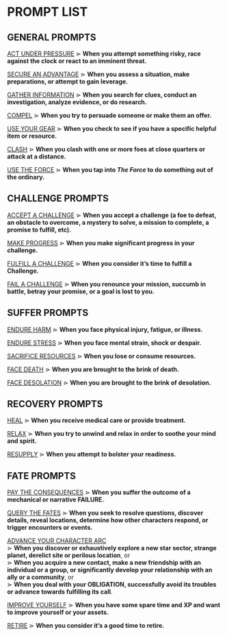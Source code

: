 # PROMPT LIST

## GENERAL PROMPTS

[ACT UNDER PRESSURE](/prompts/general-prompts#act-under-pressure)
⋗ **When you attempt something risky, race against the clock or react to an imminent threat.**

[SECURE AN ADVANTAGE](/prompts/general-prompts#secure-an-advantage)
⋗ **When you assess a situation, make preparations, or attempt to gain leverage.**

[GATHER INFORMATION](/prompts/general-prompts#gather-information)
⋗ **When you search for clues, conduct an investigation, analyze evidence, or do research.**

[COMPEL](/prompts/general-prompts#compel)
⋗ **When you try to persuade someone or make them an offer.**

[USE YOUR GEAR](/prompts/general-prompts#use-your-gear) 
⋗ **When you check to see if you have a specific helpful item or resource.**

[CLASH](/prompts/general-prompts#clash) 
⋗ **When you clash with one or more foes at close quarters or attack at a distance.**

[USE THE FORCE](/prompts/general-prompts#use-the-force) 
⋗ **When you tap into *The Force* to do something out of the ordinary.**

## CHALLENGE PROMPTS

[ACCEPT A CHALLENGE](/prompts/challenge-prompts#accept-a-challenge)
⋗ **When you accept a challenge (a foe to defeat, an obstacle to overcome, a mystery to solve, a mission to complete, a promise to fulfill, etc).**

[MAKE PROGRESS](/prompts/challenge-prompts#make-progress)
⋗ **When you make significant progress in your challenge.**

[FULFILL A CHALLENGE](/prompts/challenge-prompts#fulfill-a-challenge)
⋗ **When you consider it’s time to fulfill a Challenge.**

[FAIL A CHALLENGE](/prompts/challenge-prompts#fail-a-challenge)
⋗ **When you renounce your mission, succumb in battle, betray your promise, or a goal is lost to you.**

## SUFFER PROMPTS

[ENDURE HARM](/prompts/suffer-prompts#endure-harm)
⋗ **When you face physical injury, fatigue, or illness.**

[ENDURE STRESS](/prompts/suffer-prompts#endure-stress)
⋗ **When you face mental strain, shock or despair.**

[SACRIFICE RESOURCES](/prompts/suffer-prompts#sacrifice-resources)
⋗ **When you lose or consume resources.**

[FACE DEATH](/prompts/suffer-prompts#face-death)
⋗ **When you are brought to the brink of death.**

[FACE DESOLATION](/prompts/suffer-prompts#face-desolation)
⋗ **When you are brought to the brink of desolation.**

## RECOVERY PROMPTS

[HEAL](/prompts/recovery-prompts#heal)
⋗ **When you receive medical care or provide treatment.**

[RELAX](/prompts/recovery-prompts#relax)
⋗ **When you try to unwind and relax in order to soothe your mind and spirit.**

[RESUPPLY](/prompts/recovery-prompts#resupply)
⋗ **When you attempt to bolster your readiness.**

## FATE PROMPTS

[PAY THE CONSEQUENCES](/prompts/fate-prompts#pay-the-consequences)
⋗ **When you suffer the outcome of a mechanical or narrative <span class="reddish">FAILURE</span>.**

[QUERY THE FATES](/prompts/fate-prompts#query-the-fates)
⋗ **When you seek to resolve questions, discover details, reveal locations, determine how other characters respond, or trigger encounters or events.**

[ADVANCE YOUR CHARACTER ARC](/prompts/fate-prompts#advance-your-character-arc)<br/>⋗ **When you discover or exhaustively explore a new star sector, strange planet, derelict site or perilous location**, or<br/>⋗ **When you acquire a new contact, make a new friendship with an individual or a group, or significantly develop your relationship with an ally or a community**, or<br/>⋗ **When you deal with your OBLIGATION, successfully avoid its troubles or advance towards fulfilling its call**.

[IMPROVE YOURSELF](/prompts/fate-prompts#improve-yourself)
⋗ **When you have some spare time and XP and want to improve yourself or your assets.**

[RETIRE](/prompts/fate-prompts#retire)
⋗ **When you consider it’s a good time to retire.**